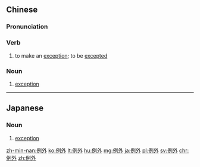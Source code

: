 ==Chinese==
{{zh-forms}}

===Pronunciation===
{{zh-pron
|m=lìwài
|c=lai6 ngoi6
|h=pfs=li-ngoi
|mn=qz,tw,xm:lē-gōa/zz:lī-gōa
|ma=Zh-lìwài.ogg
|cat=v,n
}}

===Verb===
{{zh-verb}}

# to make an [[exception]]; to be [[excepted]]

===Noun===
{{zh-noun}}

# [[exception]]

{{zh-cat|Advanced}}

----

==Japanese==
{{ja-kanjitab|れい|がい|yomi=on}}

===Noun===
{{ja-noun|れいがい}}

# [[exception]]

[[zh-min-nan:例外]]
[[ko:例外]]
[[lt:例外]]
[[hu:例外]]
[[mg:例外]]
[[ja:例外]]
[[pl:例外]]
[[sv:例外]]
[[chr:例外]]
[[zh:例外]]